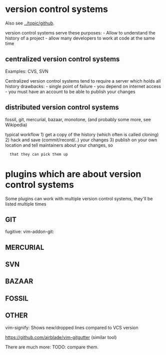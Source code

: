 = version control systems =

Also see [[../topic/github]].

version control systems serve these purposes:
- Allow to understand the history of a project
- allow many developers to work at code at the same time

== centralized version control systems ==
Examples: CVS, SVN

Centralized version control systems tend to require a server which holds all history
drawbacks:
- single point of failure
- you depend on internet access
- you must have an account to be able to publish your changes

== distributed version control systems ==
fossil, git, mercurial, bazaar, monotone, (and probably some more, see Wikipedia)

typical workflow
1) get a copy of the history (which often is called cloning)
2) hack and save (commit/record/..) your changes
3) publish on your own location and tell maintainers about your changes, so
   that they can pick them up


= plugins which are about version control systems =

Some plugins can work with multiple version control systems, they'll be listed
multiple times

== GIT ==
fugitive:
vim-addon-git:  {{{https://github.com/MarcWeber/vim-addon-git}}}

== MERCURIAL ==

== SVN ==

== BAZAAR ==

== FOSSIL ==

== OTHER ==
vim-signify: {{{https://github.com/mhinz/vim-signify}}}
Shows new/dropped lines compared to VCS version

https://github.com/airblade/vim-gitgutter (similar tool)

There are much more: TODO: compare them.
